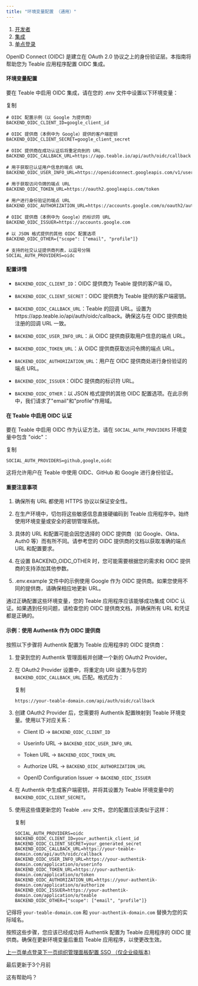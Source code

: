 ```yaml
---
title: "环境变量配置 （通用）"
---
```


1. [开发者](/kai-fa-zhe)
2. [集成](/kai-fa-zhe/ji-cheng)
3. [单点登录](/kai-fa-zhe/ji-cheng/dan-dian-deng-lu)

OpenID Connect (OIDC) 是建立在 OAuth 2.0 协议之上的身份验证层。本指南将帮助您为 Teable 应用程序配置 OIDC 集成。

#### 环境变量配置

要在 Teable 中启用 OIDC 集成，请在您的 .env 文件中设置以下环境变量：

复制

```
# OIDC 配置示例（以 Google 为提供商）
BACKEND_OIDC_CLIENT_ID=google_client_id

# OIDC 提供商（本例中为 Google）提供的客户端密钥
BACKEND_OIDC_CLIENT_SECRET=google_client_secret

# OIDC 提供商在成功认证后将重定向到的 URL
BACKEND_OIDC_CALLBACK_URL=https://app.teable.io/api/auth/oidc/callback

# 用于获取已认证用户信息的端点 URL
BACKEND_OIDC_USER_INFO_URL=https://openidconnect.googleapis.com/v1/userinfo

# 用于获取访问令牌的端点 URL
BACKEND_OIDC_TOKEN_URL=https://oauth2.googleapis.com/token

# 用户进行身份验证的端点 URL
BACKEND_OIDC_AUTHORIZATION_URL=https://accounts.google.com/o/oauth2/auth

# OIDC 提供商（本例中为 Google）的标识符 URL
BACKEND_OIDC_ISSUER=https://accounts.google.com

# 以 JSON 格式提供的其他 OIDC 配置选项
BACKEND_OIDC_OTHER={"scope": ["email", "profile"]}

# 支持的社交认证提供商列表，以逗号分隔
SOCIAL_AUTH_PROVIDERS=oidc
```

#### 配置详情

* `BACKEND_OIDC_CLIENT_ID`：OIDC 提供商为 Teable 提供的客户端 ID。

* `BACKEND_OIDC_CLIENT_SECRET`：OIDC 提供商为 Teable 提供的客户端密钥。

* `BACKEND_OIDC_CALLBACK_URL`：Teable 的回调 URL。设置为 https\://app.teable.io/api/auth/oidc/callback。确保这与在 OIDC 提供商处注册的回调 URL 一致。

* `BACKEND_OIDC_USER_INFO_URL`：从 OIDC 提供商获取用户信息的端点 URL。

* `BACKEND_OIDC_TOKEN_URL`：从 OIDC 提供商获取访问令牌的端点 URL。

* `BACKEND_OIDC_AUTHORIZATION_URL`：用户在 OIDC 提供商处进行身份验证的端点 URL。

* `BACKEND_OIDC_ISSUER`：OIDC 提供商的标识符 URL。

* `BACKEND_OIDC_OTHER`：以 JSON 格式提供的其他 OIDC 配置选项。在此示例中，我们请求了"email"和"profile"作用域。

#### 在 Teable 中启用 OIDC 认证

要在 Teable 中启用 OIDC 作为认证方法，请在 `SOCIAL_AUTH_PROVIDERS` 环境变量中包含 "oidc"：

复制

```
SOCIAL_AUTH_PROVIDERS=github,google,oidc
```

这将允许用户在 Teable 中使用 OIDC、GitHub 和 Google 进行身份验证。

#### 重要注意事项

1. 确保所有 URL 都使用 HTTPS 协议以保证安全性。

2. 在生产环境中，切勿将这些敏感信息直接硬编码到 Teable 应用程序中。始终使用环境变量或安全的密钥管理系统。

3. 具体的 URL 和配置可能会因您选择的 OIDC 提供商（如 Google、Okta、Auth0 等）而有所不同。请参考您的 OIDC 提供商的文档以获取准确的端点 URL 和配置要求。

4. 在设置 BACKEND\_OIDC\_OTHER 时，您可能需要根据您的需求和 OIDC 提供商的支持添加其他参数。

5. .env.example 文件中的示例使用 Google 作为 OIDC 提供商。如果您使用不同的提供商，请确保相应地更新 URL。

通过正确配置这些环境变量，您的 Teable 应用程序应该能够成功集成 OIDC 认证。如果遇到任何问题，请检查您的 OIDC 提供商文档，并确保所有 URL 和凭证都是正确的。

#### 示例：使用 Authentik 作为 OIDC 提供商

按照以下步骤将 Authentik 配置为 Teable 应用程序的 OIDC 提供商：

1. 登录到您的 Authentik 管理面板并创建一个新的 OAuth2 Provider。

2. 在 OAuth2 Provider 设置中，将重定向 URI 设置为与您的 `BACKEND_OIDC_CALLBACK_URL` 匹配。格式应为：

   复制

   ```
   https://your-teable-domain.com/api/auth/oidc/callback
   ```

3. 创建 OAuth2 Provider 后，您需要将 Authentik 配置映射到 Teable 环境变量。使用以下对应关系：

   * Client ID → `BACKEND_OIDC_CLIENT_ID`

   * Userinfo URL → `BACKEND_OIDC_USER_INFO_URL`

   * Token URL → `BACKEND_OIDC_TOKEN_URL`

   * Authorize URL → `BACKEND_OIDC_AUTHORIZATION_URL`

   * OpenID Configuration Issuer → `BACKEND_OIDC_ISSUER`

4. 在 Authentik 中生成客户端密钥，并将其设置为 Teable 环境变量中的 `BACKEND_OIDC_CLIENT_SECRET`。

5. 使用这些值更新您的 Teable `.env` 文件。您的配置应该类似于这样：

   复制

   ```
   SOCIAL_AUTH_PROVIDERS=oidc
   BACKEND_OIDC_CLIENT_ID=your_authentik_client_id
   BACKEND_OIDC_CLIENT_SECRET=your_generated_secret
   BACKEND_OIDC_CALLBACK_URL=https://your-teable-domain.com/api/auth/oidc/callback
   BACKEND_OIDC_USER_INFO_URL=https://your-authentik-domain.com/application/o/userinfo
   BACKEND_OIDC_TOKEN_URL=https://your-authentik-domain.com/application/o/token
   BACKEND_OIDC_AUTHORIZATION_URL=https://your-authentik-domain.com/application/o/authorize
   BACKEND_OIDC_ISSUER=https://your-authentik-domain.com/application/o/teable
   BACKEND_OIDC_OTHER={"scope": ["email", "profile"]}
   ```

记得将 `your-teable-domain.com` 和 `your-authentik-domain.com` 替换为您的实际域名。

按照这些步骤，您应该已经成功将 Authentik 配置为 Teable 应用程序的 OIDC 提供商。确保在更新环境变量后重启 Teable 应用程序，以使更改生效。

[上一页单点登录](/kai-fa-zhe/ji-cheng/dan-dian-deng-lu)[下一页组织管理面板配置 SSO （仅企业级版本)](/kai-fa-zhe/ji-cheng/dan-dian-deng-lu/zu-zhi-guan-li-mian-ban-pei-zhi-sso-jin-qi-ye-ji-ban-ben)

最后更新于3个月前

这有帮助吗？

